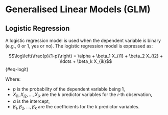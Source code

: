# Generalised Linear Models (GLM) {#sec-generalised-linear-model}

## Logistic Regression

A logistic regression model is used when the dependent variable is binary (e.g., 0 or 1, yes or no). The logistic regression model is expressed as:

$$\log\left(\frac{p}{1-p}\right) = \alpha + \beta_1 X_{i1} + \beta_2 X_{i2} + \ldots + \beta_k X_{ik}$$ {#eq-logit}

Where:

-   $p$ is the probability of the dependent variable being 1,
-   $X_{i1}, X_{i2}, \ldots, X_{ik}$ are the $k$ predictor variables for the $i$-th observation,
-   $\alpha$ is the intercept,
-   $\beta_1, \beta_2, \ldots, \beta_k$ are the coefficients for the $k$ predictor variables.
